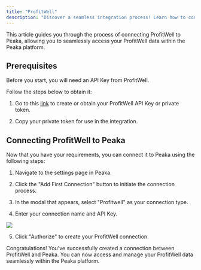 ```yaml
---
title: "ProfitWell"
description: "Discover a seamless integration process! Learn how to connect ProfitWell to Peaka effortlessly for streamlined transactions."
---
```


This article guides you through the process of connecting ProfitWell to Peaka, allowing you to seamlessly access your ProfitWell data within the Peaka platform.

## Prerequisites

Before you start, you will need an API Key from ProfitWell.

Follow the steps below to obtain it:

1. Go to this [link](https://www2.profitwell.com/app/account/integrations) to create or obtain your ProfitWell API Key or private token.

2. Copy your private token for use in the integration.

## Connecting ProfitWell to Peaka

Now that you have your requirements, you can connect it to Peaka using the following steps:

1. Navigate to the settings page in Peaka.

2. Click the "Add First Connection" button to initiate the connection process.

3. In the modal that appears, select "Profitwell" as your connection type.

4. Enter your connection name and API Key.

<img src="https://cdn.peaka.com/integrations/profitwell-1.png" />

5. Click "Authorize" to create your ProfitWell connection.

Congratulations! You've successfully created a connection between ProfitWell and Peaka. You can now access and manage your ProfitWell data seamlessly within the Peaka platform.
